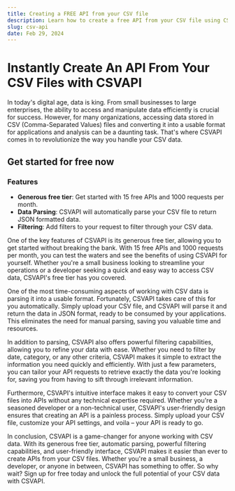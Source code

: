 ```yaml
---
title: Creating a FREE API from your CSV file
description: Learn how to create a free API from your CSV file using CSVAPI
slug: csv-api
date: Feb 29, 2024
---
```


# Instantly Create An API From Your CSV Files with CSVAPI

In today's digital age, data is king. From small businesses to large enterprises, the ability to access and manipulate data efficiently is crucial for success. However, for many organizations, accessing data stored in CSV (Comma-Separated Values) files and converting it into a usable format for applications and analysis can be a daunting task. That's where CSVAPI comes in to revolutionize the way you handle your CSV data.

## Get started for free now

### Features

- **Generous free tier**: Get started with 15 free APIs and 1000 requests per month.
- **Data Parsing**: CSVAPI will automatically parse your CSV file to return JSON formatted data.
- **Filtering**: Add filters to your request to filter through your CSV data.

One of the key features of CSVAPI is its generous free tier, allowing you to get started without breaking the bank. With 15 free APIs and 1000 requests per month, you can test the waters and see the benefits of using CSVAPI for yourself. Whether you're a small business looking to streamline your operations or a developer seeking a quick and easy way to access CSV data, CSVAPI's free tier has you covered.

One of the most time-consuming aspects of working with CSV data is parsing it into a usable format. Fortunately, CSVAPI takes care of this for you automatically. Simply upload your CSV file, and CSVAPI will parse it and return the data in JSON format, ready to be consumed by your applications. This eliminates the need for manual parsing, saving you valuable time and resources.

In addition to parsing, CSVAPI also offers powerful filtering capabilities, allowing you to refine your data with ease. Whether you need to filter by date, category, or any other criteria, CSVAPI makes it simple to extract the information you need quickly and efficiently. With just a few parameters, you can tailor your API requests to retrieve exactly the data you're looking for, saving you from having to sift through irrelevant information.

Furthermore, CSVAPI's intuitive interface makes it easy to convert your CSV files into APIs without any technical expertise required. Whether you're a seasoned developer or a non-technical user, CSVAPI's user-friendly design ensures that creating an API is a painless process. Simply upload your CSV file, customize your API settings, and voila – your API is ready to go.

In conclusion, CSVAPI is a game-changer for anyone working with CSV data. With its generous free tier, automatic parsing, powerful filtering capabilities, and user-friendly interface, CSVAPI makes it easier than ever to create APIs from your CSV files. Whether you're a small business, a developer, or anyone in between, CSVAPI has something to offer. So why wait? Sign up for free today and unlock the full potential of your CSV data with CSVAPI.
